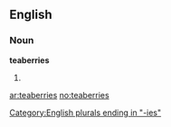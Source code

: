 ==English==

===Noun===
'''teaberries'''

# {{plural of|[[teaberry]]}}

[[Category:English plurals ending in "-ies"]]

[[ar:teaberries]]
[[no:teaberries]]